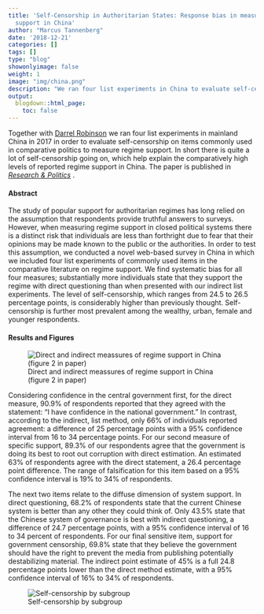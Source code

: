 ```yaml
---
title: 'Self-Censorship in Authoritarian States: Response bias in measures of popular
  support in China'
author: "Marcus Tannenberg"
date: '2018-12-21'
categories: []
tags: []
type: "blog"
showonlyimage: false
weight: 1
image: "img/china.png"
description: "We ran four list experiments in China to evaluate self-censorship on items commonly used in comparative politics to measure regime support."
output:
  blogdown::html_page:
    toc: false
---
```


Together with [Darrel Robinson](http://www.darrelrobinson.com/) we ran four list experiments in mainland China in 2017 in order to evaluate self-censorship on items commonly used in comparative politics to measure regime support. In short there is quite a lot of self-censorship going on, which help explain the comparatively high levels of reported regime support in China. The paper is published in [*Research & Politics*](https://journals.sagepub.com/doi/full/10.1177/2053168019856449)
.

#### Abstract

The study of popular support for authoritarian regimes has long relied on the assumption that respondents provide truthful answers to surveys. However, when measuring regime support in closed political systems there is a distinct risk that individuals are less than forthright due to fear that their opinions may be made known to the public or the authorities. In order to test this assumption, we conducted a novel web-based survey in China in which we included four list experiments of commonly used items in the comparative literature on regime support. We find systematic bias for all four measures; substantially more individuals state that they support the regime with direct questioning than when presented with our indirect list experiments. The level of self-censorship, which ranges from 24.5 to 26.5 percentage points, is considerably higher than previously thought. Self-censorship is further most prevalent among the wealthy, urban, female and younger respondents.

#### Results and Figures

![Direct and indirect meassures of regime support in China (figure 2 in paper)](/img/china.png)

Considering confidence in the central government first, for the direct measure, 90.9% of respondents reported that they agreed with the statement: “I have confidence in the national government.” In contrast, according to the indirect, list method, only 66% of individuals reported agreement: a difference of 25 percentage points with a 95% confidence interval from 16 to 34 percentage points. For our second measure of specific support, 89.3% of our respondents agree that the government is doing its best to root out corruption with direct estimation. An estimated 63% of respondents agree with the direct statement, a 26.4 percentage point difference. The range of falsification for this item based on a 95% confidence interval is 19% to 34% of respondents.

The next two items relate to the diffuse dimension of system support. In direct questioning, 68.2% of respondents state that the current Chinese system is better than any other they could think of. Only 43.5% state that the Chinese system of governance is best with indirect questioning, a difference of 24.7 percentage points, with a 95% confidence interval of 16 to 34 percent of respondents. For our final sensitive item, support for government censorship, 69.8% state that they believe the government should have the right to prevent the media from publishing potentially destabilizing material. The indirect point estimate of 45% is a full 24.8 percentage points lower than the direct method estimate, with a 95% confidence interval of 16% to 34% of respondents.

![Self-censorship by subgroup](/img/china-subgroup.png)
